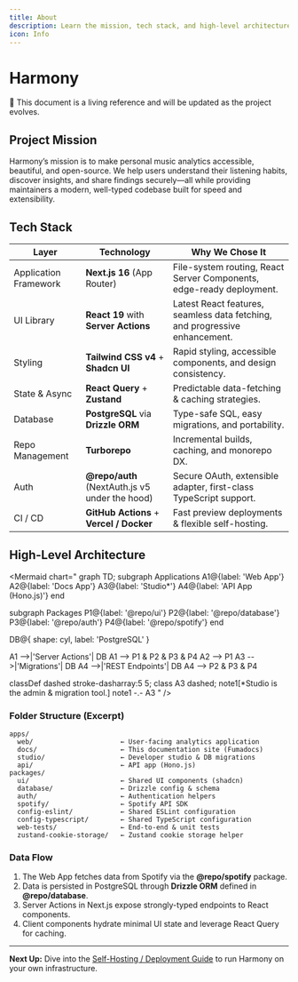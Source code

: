 ```yaml
---
title: About
description: Learn the mission, tech stack, and high-level architecture of Harmony
icon: Info
---
```


# Harmony

<Callout>📖 This document is a living reference and will be updated as the project evolves.</Callout>

## Project Mission

Harmony’s mission is to make personal music analytics accessible, beautiful, and open-source. We help users understand their listening habits, discover insights, and share findings securely—all while providing maintainers a modern, well-typed codebase built for speed and extensibility.

## Tech Stack

| Layer | Technology | Why We Chose It |
|-------|------------|-----------------|
| Application Framework | **Next.js 16** (App Router) | File-system routing, React Server Components, edge-ready deployment.
| UI Library | **React 19** with **Server Actions** | Latest React features, seamless data fetching, and progressive enhancement.
| Styling | **Tailwind CSS v4** + **Shadcn UI** | Rapid styling, accessible components, and design consistency.
| State & Async | **React Query** + **Zustand** | Predictable data-fetching & caching strategies.
| Database | **PostgreSQL** via **Drizzle ORM** | Type-safe SQL, easy migrations, and portability.
| Repo Management | **Turborepo** | Incremental builds, caching, and monorepo DX.
| Auth | **@repo/auth** (NextAuth.js v5 under the hood) | Secure OAuth, extensible adapter, first-class TypeScript support.
| CI / CD | **GitHub Actions** + **Vercel / Docker** | Fast preview deployments & flexible self-hosting.

## High-Level Architecture

<Mermaid chart="
graph TD;
  subgraph Applications
    A1@{label: 'Web App'}
    A2@{label: 'Docs App'}
    A3@{label: 'Studio*'}
    A4@{label: 'API App (Hono.js)'}
  end

  subgraph Packages
    P1@{label: '@repo/ui'}
    P2@{label: '@repo/database'}
    P3@{label: '@repo/auth'}
    P4@{label: '@repo/spotify'}
  end

  DB@{ shape: cyl, label: 'PostgreSQL' }

  A1 -->|'Server Actions'| DB
  A1 --> P1 & P2 & P3 & P4
  A2 --> P1
  A3 -->|'Migrations'| DB
  A4 -->|'REST Endpoints'| DB
  A4 --> P2 & P3 & P4

  classDef dashed stroke-dasharray:5 5;
  class A3 dashed;
  note1[*Studio is the admin & migration tool.]
  note1 -.- A3
" />

### Folder Structure (Excerpt)

```text
apps/
  web/                      ← User-facing analytics application
  docs/                     ← This documentation site (Fumadocs)
  studio/                   ← Developer studio & DB migrations
  api/                      ← API app (Hono.js)
packages/
  ui/                       ← Shared UI components (shadcn)
  database/                 ← Drizzle config & schema
  auth/                     ← Authentication helpers
  spotify/                  ← Spotify API SDK
  config-eslint/            ← Shared ESLint configuration
  config-typescript/        ← Shared TypeScript configuration
  web-tests/                ← End-to-end & unit tests
  zustand-cookie-storage/   ← Zustand cookie storage helper
```

### Data Flow

1. The Web App fetches data from Spotify via the **@repo/spotify** package.
2. Data is persisted in PostgreSQL through **Drizzle ORM** defined in **@repo/database**.
3. Server Actions in Next.js expose strongly-typed endpoints to React components.
4. Client components hydrate minimal UI state and leverage React Query for caching.

---

**Next Up:** Dive into the [Self-Hosting / Deployment Guide](./self-hosting) to run Harmony on your own infrastructure.
